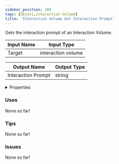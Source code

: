 ```yaml
---
sidebar_position: 280
tags: [Object,Interaction Volume]
title: 'Interaction Volume Get Interaction Prompt'
---
```


Gets the interaction prompt of an Interaction Volume.




<EsbSvg />

| Input Name | Input Type |
|-----------|-----------|
| Target | interaction volume |

| Output Name | Output Type |
|-----------|-----------|
| Interaction Prompt | string |


<details>
  <summary>Properties</summary>
  <div>
    <div>
    <table>
      <thead>
        <tr>
          <th>Is beta required?</th>
          <th>❌</th>
        </tr>
        <tr>
          <th>Is this chip a trolling risk?</th>
          <th>❌</th>
        </tr>
        <tr>
          <th>Is this chip a role assignment risk?</th>
          <th>❌</th>
        </tr>
        <tr>
          <th>Chip UUID</th>
          <th>0c351297-db4d-43e7-81a3-95dc5ddde401</th>
        </tr>
      </thead>
    </table>
    </div>
  </div>
</details>

### Uses

None so far!

### Tips

None so far!

### Issues

None so far!